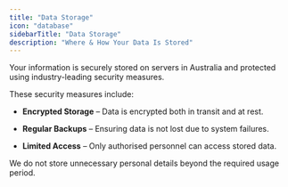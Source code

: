```yaml
---
title: "Data Storage"
icon: "database"
sidebarTitle: "Data Storage"
description: "Where & How Your Data Is Stored"
---
```


Your information is securely stored on servers in Australia and protected using industry-leading security measures.

These security measures include:

* **Encrypted Storage** – Data is encrypted both in transit and at rest.

* **Regular Backups** – Ensuring data is not lost due to system failures.

* **Limited Access** – Only authorised personnel can access stored data.

We do not store unnecessary personal details beyond the required usage period.